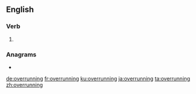 ==English==

===Verb===
{{head|en|present participle}}

# {{present participle of|overrun|lang=en|nocat=1}}

===Anagrams===
* {{l|en|running over}}

[[de:overrunning]]
[[fr:overrunning]]
[[ku:overrunning]]
[[ja:overrunning]]
[[ta:overrunning]]
[[zh:overrunning]]
